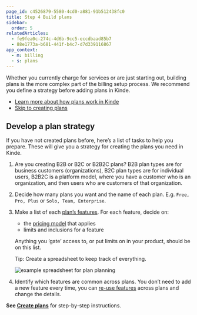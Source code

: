 ```yaml
---
page_id: c4526879-5580-4cd0-a881-91b512438fc0
title: Step 4 Build plans
sidebar:
  order: 5
relatedArticles:
  - fe9fea0c-274c-4d6b-9cc5-eccdbaad85b7
  - 88e1773a-b681-441f-b4c7-d7d339116867
app_context: 
  - m: billing
  - s: plans
---
```


Whether you currently charge for services or are just starting out, building plans is the more complex part of the billing setup process. We recommend you define a strategy before adding plans in Kinde.

- [Learn more about how plans work in Kinde](/billing/manage-plans/about-plans/)
- [Skip to creating plans](/billing/manage-plans/create-plans)

## Develop a plan strategy

If you have not created plans before, here’s a list of tasks to help you prepare. These will give you a strategy for creating the plans you need in Kinde.

1. Are you creating B2B or B2C or B2B2C plans? B2B plan types are for business customers (organizations), B2C plan types are for individual users, B2B2C is a platform model, where you have a customer who is an organization, and then users who are customers of that organization. 
2. Decide how many plans you want and the name of each plan. E.g. `Free, Pro, Plus` or `Solo, Team, Enterprise`.
3. Make a list of each [plan’s features](/billing/manage-plans/create-plans). For each feature, decide on:
    - the [pricing model](/billing/pricing/pricing-models/) that applies
    - limits and inclusions for a feature
    
    Anything you ‘gate’ access to, or put limits on in your product, should be on this list.
    
    Tip: Create a spreadsheet to keep track of everything.

    ![example spreadsheet for plan planning](https://imagedelivery.net/skPPZTHzSlcslvHjesZQcQ/401ff633-c6c8-45ba-9502-1a29274b4400/public)
    
4. Identify which features are common across plans. You don’t need to add a new feature every time, you can [re-use features](/billing/manage-plans/about-plans/) across plans and change the details.

**See [Create plans](/billing/manage-plans/create-plans)** for step-by-step instructions.
